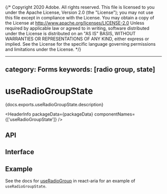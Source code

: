 {/* Copyright 2020 Adobe. All rights reserved.
This file is licensed to you under the Apache License, Version 2.0 (the "License");
you may not use this file except in compliance with the License. You may obtain a copy
of the License at http://www.apache.org/licenses/LICENSE-2.0
Unless required by applicable law or agreed to in writing, software distributed under
the License is distributed on an "AS IS" BASIS, WITHOUT WARRANTIES OR REPRESENTATIONS
OF ANY KIND, either express or implied. See the License for the specific language
governing permissions and limitations under the License. */}



---
category: Forms
keywords: [radio group, state]
---

# useRadioGroupState

<p>{docs.exports.useRadioGroupState.description}</p>

<HeaderInfo
  packageData={packageData}
  componentNames={['useRadioGroupState']} />

## API

<FunctionAPI function={docs.exports.useRadioGroupState} links={docs.links} />

## Interface

<ClassAPI links={docs.links} class={docs.links[docs.exports.useRadioGroupState.return.id]} />

## Example

See the docs for [useRadioGroup](/react-aria/useRadioGroup.html) in react-aria for an example of `useRadioGroupState`.
